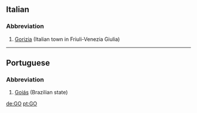 ==Italian==
===Abbreviation===
#[[Gorizia]] (Italian town in Friuli-Venezia Giulia)

----
==Portuguese==
===Abbreviation===
#[[Goiás]] (Brazilian state)

[[de:GO]]
[[pt:GO]]